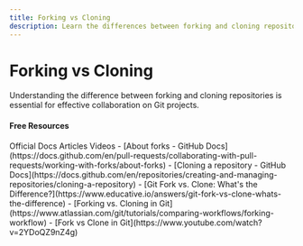 ```yaml
---
title: Forking vs Cloning
description: Learn the differences between forking and cloning repositories
---
```


# Forking vs Cloning

Understanding the difference between forking and cloning repositories is essential for effective collaboration on Git projects.

#### Free Resources

<Tabs defaultValue="article">
<TabsList>
<TabsTrigger value="official">Official Docs</TabsTrigger>
<TabsTrigger value="article">Articles</TabsTrigger>
<TabsTrigger value="video">Videos</TabsTrigger>
</TabsList>

<TabsContent value="official">
- [About forks - GitHub Docs](https://docs.github.com/en/pull-requests/collaborating-with-pull-requests/working-with-forks/about-forks)
- [Cloning a repository - GitHub Docs](https://docs.github.com/en/repositories/creating-and-managing-repositories/cloning-a-repository)
</TabsContent>
<TabsContent value="article">
- [Git Fork vs. Clone: What's the Difference?](https://www.educative.io/answers/git-fork-vs-clone-whats-the-difference)
- [Forking vs. Cloning in Git](https://www.atlassian.com/git/tutorials/comparing-workflows/forking-workflow)
</TabsContent>
<TabsContent value="video">
- [Fork vs Clone in Git](https://www.youtube.com/watch?v=2YDoQZ9nZ4g)
</TabsContent>
</Tabs>
